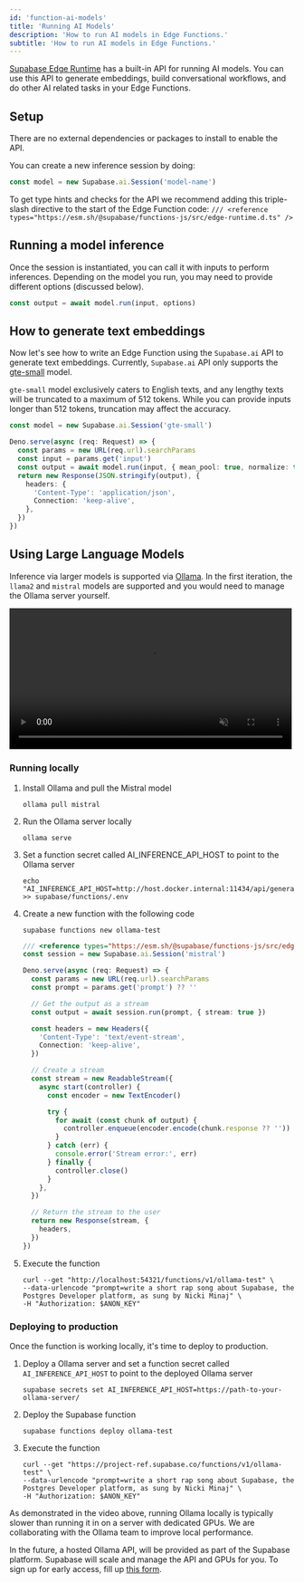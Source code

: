 ```yaml
---
id: 'function-ai-models'
title: 'Running AI Models'
description: 'How to run AI models in Edge Functions.'
subtitle: 'How to run AI models in Edge Functions.'
---
```


[Supabase Edge Runtime](https://github.com/supabase/edge-runtime) has a built-in API for running AI models. You can use this API to generate embeddings, build conversational workflows, and do other AI related tasks in your Edge Functions.

## Setup

There are no external dependencies or packages to install to enable the API.

You can create a new inference session by doing:

```ts
const model = new Supabase.ai.Session('model-name')
```

<Admonition type="tip">

To get type hints and checks for the API we recommend adding this triple-slash directive to the start of the Edge Function code: `/// <reference types="https://esm.sh/@supabase/functions-js/src/edge-runtime.d.ts" />`

</Admonition>

## Running a model inference

Once the session is instantiated, you can call it with inputs to perform inferences. Depending on the model you run, you may need to provide different options (discussed below).

```ts
const output = await model.run(input, options)
```

## How to generate text embeddings

Now let's see how to write an Edge Function using the `Supabase.ai` API to generate text embeddings. Currently, `Supabase.ai` API only supports the [gte-small](https://huggingface.co/Supabase/gte-small) model.

<Admonition type="tip">

`gte-small` model exclusively caters to English texts, and any lengthy texts will be truncated to a maximum of 512 tokens. While you can provide inputs longer than 512 tokens, truncation may affect the accuracy.

</Admonition>

```ts
const model = new Supabase.ai.Session('gte-small')

Deno.serve(async (req: Request) => {
  const params = new URL(req.url).searchParams
  const input = params.get('input')
  const output = await model.run(input, { mean_pool: true, normalize: true })
  return new Response(JSON.stringify(output), {
    headers: {
      'Content-Type': 'application/json',
      Connection: 'keep-alive',
    },
  })
})
```

## Using Large Language Models

Inference via larger models is supported via [Ollama](https://ollama.com/). In the first iteration, the `llama2` and `mistral` models are supported and you would need to manage the Ollama server yourself.

<video width="99%" muted playsInline controls={true}>
  <source
    src="https://xguihxuzqibwxjnimxev.supabase.co/storage/v1/object/public/videos/docs/guides/edge-functions-inference-2.mp4"
    type="video/mp4"
  />
</video>

### Running locally

1. Install Ollama and pull the Mistral model

   ```
   ollama pull mistral
   ```

1. Run the Ollama server locally

   ```
   ollama serve
   ```

1. Set a function secret called AI_INFERENCE_API_HOST to point to the Ollama server

   ```
   echo "AI_INFERENCE_API_HOST=http://host.docker.internal:11434/api/generate" >> supabase/functions/.env
   ```

1. Create a new function with the following code

   ```
   supabase functions new ollama-test
   ```

   ```ts
   /// <reference types="https://esm.sh/@supabase/functions-js/src/edge-runtime.d.ts" />
   const session = new Supabase.ai.Session('mistral')

   Deno.serve(async (req: Request) => {
     const params = new URL(req.url).searchParams
     const prompt = params.get('prompt') ?? ''

     // Get the output as a stream
     const output = await session.run(prompt, { stream: true })

     const headers = new Headers({
       'Content-Type': 'text/event-stream',
       Connection: 'keep-alive',
     })

     // Create a stream
     const stream = new ReadableStream({
       async start(controller) {
         const encoder = new TextEncoder()

         try {
           for await (const chunk of output) {
             controller.enqueue(encoder.encode(chunk.response ?? ''))
           }
         } catch (err) {
           console.error('Stream error:', err)
         } finally {
           controller.close()
         }
       },
     })

     // Return the stream to the user
     return new Response(stream, {
       headers,
     })
   })
   ```

1. Execute the function

   ```
   curl --get "http://localhost:54321/functions/v1/ollama-test" \
   --data-urlencode "prompt=write a short rap song about Supabase, the Postgres Developer platform, as sung by Nicki Minaj" \
   -H "Authorization: $ANON_KEY"
   ```

### Deploying to production

Once the function is working locally, it's time to deploy to production.

1. Deploy a Ollama server and set a function secret called `AI_INFERENCE_API_HOST` to point to the deployed Ollama server

   ```
   supabase secrets set AI_INFERENCE_API_HOST=https://path-to-your-ollama-server/
   ```

2. Deploy the Supabase function

   ```
   supabase functions deploy ollama-test
   ```

3. Execute the function

   ```
   curl --get "https://project-ref.supabase.co/functions/v1/ollama-test" \
   --data-urlencode "prompt=write a short rap song about Supabase, the Postgres Developer platform, as sung by Nicki Minaj" \
   -H "Authorization: $ANON_KEY"
   ```

As demonstrated in the video above, running Ollama locally is typically slower than running it in on a server with dedicated GPUs. We are collaborating with the Ollama team to improve local performance.

In the future, a hosted Ollama API, will be provided as part of the Supabase platform. Supabase will scale and manage the API and GPUs for you. To sign up for early access, fill up [this form](https://forms.supabase.com/supabase.ai-llm-early-access).
